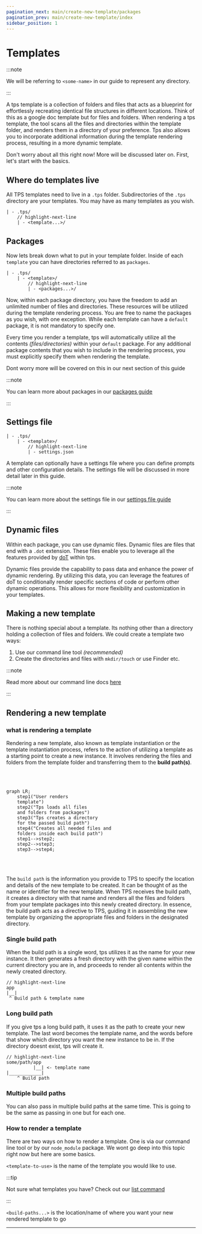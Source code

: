 ```yaml
---
pagination_next: main/create-new-template/packages
pagination_prev: main/create-new-template/index
sidebar_position: 1
---
```



# Templates

:::note

We will be referring to `<some-name>` in our guide to represent any directory.

:::

A tps template is a collection of folders and files that acts as a blueprint for
effortlessly recreating identical file structures in different locations. Think
of this as a google doc template but for files and folders. When rendering a tps
template, the tool scans all the files and directories within the template
folder, and renders them in a directory of your preference. Tps also allows you
to incorporate additional information during the template rendering process,
resulting in a more dynamic template.

Don't worry about all this right now! More will be discussed later on. First,
let's start with the basics.

## Where do templates live

All TPS templates need to live in a `.tps` folder. Subdirectories of the `.tps`
directory are your templates. You may have as many templates as you wish.

```text
| - .tps/
    // highlight-next-line
    | - <template...>/
```

<Example />

## Packages

Now lets break down what to put in your template folder. Inside of each
`template` you can have directories referred to as `packages`.

```text
| - .tps/
    | - <template>/
        // highlight-next-line
        | - <packages...>/
```

Now, within each package directory, you have the freedom to add an unlimited
number of files and directories. These resources will be utilized during the
template rendering process. You are free to name the packages as you wish, with
one exception. While each template can have a `default` package, it is not
mandatory to specify one.

Every time you render a template, tps will automatically utilize all the
contents _(files/directories)_ within your `default` package. For any additional
package contents that you wish to include in the rendering process, you must
explicitly specify them when rendering the template.

Dont worry more will be covered on this in our next section of this guide

<Example open />

:::note

You can learn more about packages in our [packages guide](./packages)

:::

## Settings file

```text
| - .tps/
    | - <template>/
        // highlight-next-line
        | - settings.json
```

A template can optionally have a settings file where you can define prompts and
other configuration details. The settings file will be discussed in more detail
later in this guide.

:::note

You can learn more about the settings file in our
[settings file guide](./settings)

:::

## Dynamic files

Within each package, you can use dynamic files. Dynamic files are files that end
with a `.dot` extension. These files enable you to leverage all the features
provided by [doT](http://olado.github.io/doT/index.html) within tps.

Dynamic files provide the capability to pass data and enhance the power of
dynamic rendering. By utilizing this data, you can leverage the features of doT
to conditionally render specific sections of code or perform other dynamic
operations. This allows for more flexibility and customization in your
templates.

## Making a new template

There is nothing special about a template. Its nothing other than a directory
holding a collection of files and folders. We could create a template two ways:

1. Use our command line tool _(recommended)_
2. Create the directories and files with `mkdir/touch` or use Finder etc.

:::note

Read more about our command line docs [here](../../api/cli)

:::

<Tabs>
  <TabItem value="tps" label="tps cli" default />
  <TabItem value="bash" label="bash" />
</Tabs>

## Rendering a new template

### what is rendering a template

Rendering a new template, also known as template instantiation or the template
instantiation process, refers to the action of utilizing a template as a
starting point to create a new instance. It involves rendering the files and
folders from the template folder and transferring them to the **build path(s)**.

<br />
<br />

```mermaid
graph LR;
    step1("User renders
    template")
    step2("Tps loads all files
    and folders from packages")
    step3("Tps creates a directory
    for the passed build path")
    step4("Creates all needed files and
    folders inside each build path")
    step1-->step2;
    step2-->step3;
    step3-->step4;
```

<br />
<br />

The `build path` is the information you provide to TPS to specify the location
and details of the new template to be created. It can be thought of as the name
or identifier for the new template. When TPS receives the build path, it creates
a directory with that name and renders all the files and folders from your
template packages into this newly created directory. In essence, the build path
acts as a directive to TPS, guiding it in assembling the new template by
organizing the appropriate files and folders in the designated directory.

### Single build path

When the build path is a single word, tps utilizes it as the name for your new
instance. It then generates a fresh directory with the given name within the
current directory you are in, and proceeds to render all contents within the
newly created directory.

```text
// highlight-next-line
app
|__|
 ^ Build path & template name
```

<Example />

### Long build path

If you give tps a long build path, it uses it as the path to create your new
template. The last word becomes the template name, and the words before that
show which directory you want the new instance to be in. If the directory doesnt
exist, tps will create it.

```text
// highlight-next-line
some/path/app
          |__| <- template name
|____________|
    ^ Build path
```

<Example />

### Multiple build paths

You can also pass in multiple build paths at the same time. This is going to be
the same as passing in one but for each one.

<Example />

### How to render a template

There are two ways on how to render a template. One is via our command line tool
or by our `node_module` package. We wont go deep into this topic right now but
here are some basics.

`<template-to-use>` is the name of the template you would like to use.

:::tip

Not sure what templates you have? Check out our
[list command](../../api/cli#list)

:::

`<build-paths...>` is the location/name of where you want your new rendered
template to go

<Tabs groupId="cli-node">
  <TabItem value="tps" label="tps cli" default />
  <TabItem value="node" label="Node" />
</Tabs>

---

<Example title="One Build Path" open>

<Tabs groupId="cli-node">
  <TabItem value="tps" label="tps cli" />

  <TabItem value="node" label="Node" />
</Tabs>

</Example>

<Example title="Long Build Path">

<Tabs groupId="cli-node">
  <TabItem value="tps" label="tps cli" />

  <TabItem value="node" label="Node" />
</Tabs>

</Example>

<Example title="multiple build path">

<Tabs groupId="cli-node">
  <TabItem value="tps" label="tps cli" />

  <TabItem value="node" label="Node" />
</Tabs>

</Example>
